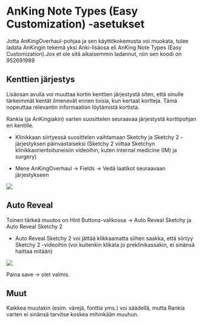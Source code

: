 # AnKing Note Types (Easy Customization) -asetukset

Jotta AnKingOverhaul-pohjaa ja sen käyttökokemusta voi muokata, tulee ladata AnKingin tekemä yksi Anki-lisäosa eli AnKing Note Types (Easy Customization).Jos et ole sitä aikaisemmin ladannut, niin sen koodi on 952691989

## Kenttien järjestys {#Kenttien-jarjestys}

Lisäosan avulla voi muuttaa kortin kenttien järjestystä siten, että sinulle tärkeimmät kentät ilmenevät ennen toisia, kun kertaat kortteja. Tämä nopeuttaa relevantin informaation löytämistä kortista.

Rankia (ja AnKingiakin) varten suosittelen seuraavaa järjestystä korttipohjan eri kentille. 

- Klinikkaan siirtyessä suosittelen vaihtamaan Sketchy ja Sketchy 2 -järjestyksen päinvastaiseksi (Sketchy 2 viittaa Sketchyn klinikkaorientoituneisiin videoihin, kuten internal medicine (IM) ja surgery)

- Mene AnKingOverhaul -> Fields -> Vedä laatikot seuraavaan järjestykseen

![](images\Order.png)

## Auto Reveal

Toinen tärkeä muutos on Hint Buttons-valikossa -> Auto Reveal Sketchy ja Auto Reveal Sketchy 2

- Auto Reveal Sketchy 2 voi jättää klikkaamatta siihen saakka, että siirtyy Sketchy 2 -videoihin (voi kuitenkin klikata jo preklinikassakin, ei sinänsä haittaa mitään)

![](images\Autoreveal.png)

Paina save -> olet valmis. 

## Muut

Kaikkea muutakin (esim. värejä, fonttia yms.) voi säädellä, mutta Rankia varten ei sinänsä tarvitse koskea mihinkään muuhun.
